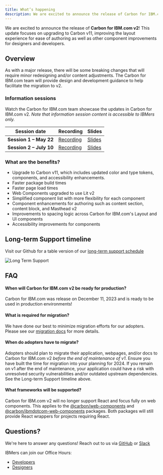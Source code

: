 ```yaml
---
title: What’s happening
description: We are excited to announce the release of Carbon for IBM.com v2! This update focuses on upgrading to Carbon v11, improving the layout experience for ease of authoring as well as other component improvements for designers and developers.
---
```


<PageDescription>

We are excited to announce the release of **Carbon for IBM.com v2**! This update focuses on upgrading to Carbon v11, improving the layout experience for ease of authoring as well as other component improvements for designers and developers.

</PageDescription>

## Overview

As with a major release, there will be some breaking changes that will require minor redesigning and/or content adjustments. The Carbon for IBM.com team will provide design and development guidance to help facilitate the migration to v2.

### Information sessions

Watch the Carbon for IBM.com team showcase the updates in Carbon for IBM.com v2. _Note that information session content is accessible to IBMers only._

| Session date | Recording | Slides |
| -------- | -------- | -------- |
| **Session 1 – May 22** | [Recording](https://ec.yourlearning.ibm.com/w3/playback/10372722) | [Slides](https://www.figma.com/proto/4FYUucHe9mN2r8V19Tlno3/Carbon-for-IBM.com-v2-Presentation?page-id=86%3A62780&type=design&node-id=86-65171&viewport=1899%2C8211%2C0.32&scaling=min-zoom) |
| **Session 2 – July 10** | [Recording](https://ec.yourlearning.ibm.com/w3/playback/10372711) | [Slides](https://www.figma.com/proto/oRxShbzUMUVPrsphNIYNgJ/Carbon-for-IBM.com-v2-Presentation-Pt-2?page-id=86%3A62780&type=design&node-id=86-65171&viewport=4255%2C18244%2C0.57&t=UH1o4elM9wL4Omn0-1&scaling=scale-down)

### What are the benefits?

- Upgrade to Carbon v11, which includes updated color and type tokens, components, and accessibility enhancements.
- Faster package build times
- Faster page load times
- Web Components upgraded to use Lit v2
- Simplified component list with more flexibility for each component
- Component enhancements for authoring such as content section, content block, and Masthead v2
- Improvements to spacing logic across Carbon for IBM.com's Layout and UI components
- Accessibility improvements for components

## Long-term Support timeline

Visit our Github for a table version of our [long-term support schedule](https://github.com/carbon-design-system/carbon-for-ibm-dotcom/blob/main/docs/release-schedule.md)

![Long Term Support](../../images/release-schedule/dotcom-lts.png)

## FAQ

#### When will Carbon for IBM.com v2 be ready for production?

Carbon for IBM.com was release on December 11, 2023 and is ready to be used in production environments!

#### What is required for migration?

We have done our best to minimize migration efforts for our adopters. Please see our [migration docs](https://github.com/carbon-design-system/carbon-for-ibm-dotcom/blob/release/v2.0.0/docs/dotcom-v2-migration.md) for more details.

#### When do adopters have to migrate?

Adopters should plan to migrate their application, webpages, and/or docs to Carbon for IBM.com v2 _before the end of maintenance of v1_. Ensure you have built the time for migration into your planning for 2024. If you remain on v1 after the end of maintenance, your application could have a risk with unresolved security vulnerabilities and/or outdated upstream dependencies. See the Long-term Support timeline above.

#### What frameworks will be supported?

Carbon for IBM.com v2 will no longer support React and focus fully on web components. This applies to the [@carbon/web-components](https://github.com/carbon-design-system/carbon-for-ibm-dotcom/tree/main/packages/carbon-web-components) and [@carbon/ibmdotcom-web-components](https://github.com/carbon-design-system/carbon-for-ibm-dotcom/tree/main/packages/web-components) packages. Both packages will still provide React wrappers for projects requiring React.

## Questions?

We're here to answer any questions!
Reach out to us via [GitHub](https://github.com/carbon-design-system/carbon-for-ibm-dotcom/issues/new?assignees=&labels=question&projects=&template=question.yaml&title=%5BYOUR+TITLE%5D%3A+Brief+description) or [Slack](https://cognitive-app.slack.com/archives/C2PLX8GQ6) 

IBMers can join our Office Hours:

- [Developers](https://ibm.box.com/s/894z9uk7qyhdl65s3tjs0xnim3mb1b17)
- [Designers](https://ec.yourlearning.ibm.com/w3/event/10323408)
